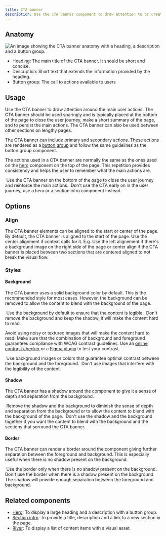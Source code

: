 ```yaml
---
title: CTA banner
description: Use the CTA banner component to draw attention to or create urgency around a user action.
---
```



## Anatomy

![An image showing the CTA banner anatomy with a heading, a description and a button group.](https://github.com/primer/brand/assets/912236/779c909d-21eb-42b8-b3dd-963e0113102c)

- Heading: The main title of the CTA banner. It should be short and concise.
- Description: Short text that extends the information provided by the heading.
- Button group: The call to actions available to users

## Usage

Use the CTA banner to draw attention around the main user actions. The CTA banner should be used sparingly and is typically placed at the bottom of the page to close the user journey,
make a short summary of the page, and to persist the main actions. The CTA banner can also be used between other sections on lengthy pages.

The CTA banner can include primary and secondary actions. These actions are rendered as a [button group](/components/ButtonGroup) and follow the same guidelines as the button group component.

The actions used in a CTA banner are normally the same as the ones used on the [hero](/components/Hero) component on the top of the page. This repetition provides consistency and helps the user to remember what the main actions are.

<DoDontContainer>
  <Do>
    <img
      src="https://github.com/primer/brand/assets/912236/952c6855-139b-42c1-a5df-ae3574c02f3c"
      alt=""
    />
    <Caption>
      Use the CTA banner on the bottom of the page to close the user journey and
      reinforce the main actions.
    </Caption>
  </Do>
  <Dont>
    <img
      src="https://github.com/primer/brand/assets/912236/389a4458-a558-4f8f-9656-d1aa51c82b3e"
      alt=""
    />
    <Caption>
      Don't use the CTA early on in the user journey, use a hero or a section
      intro component instead.
    </Caption>
  </Dont>
</DoDontContainer>

## Options

### Align

The CTA banner elements can be aligned to the start or center of the page. By default, the CTA banner is aligned to the start of the page. Use the center alignment if context calls for it. E.g. Use the left alignement if there's a background image on the right side of the page or center align if the CTA banner is placed between two sections that are centered aligned to not break the visual flow.

### Styles

#### Background

The CTA banner uses a solid background color by default. This is the recommended style for most cases. However, the background can be removed to allow the content to blend with the background of the page.

<DoDontContainer>
  <Do>
    <img
      src="https://github.com/primer/brand/assets/912236/1a142793-0293-4fdd-8eca-a99c8325e340"
      alt=""
    />
    <Caption>
      Use the background by default to ensure that the content is legible.
    </Caption>
  </Do>
  <Dont>
    <img
      src="https://github.com/primer/brand/assets/912236/4d49b984-7baa-4f9e-a1f6-d4214640a4f7"
      alt=""
    />
    <Caption>
      Don't remove the background and keep the shadow, it will make the content
      hard to read.
    </Caption>
  </Dont>
</DoDontContainer>

Avoid using noisy or textured images that will make the content hard to read. Make sure that the combination of background and foreground guarantees compliance with WCAG contrast guidelines. Use an [online contrast checker](https://webaim.org/resources/contrastchecker/) or a [Figma plugin](/guides/accessibility/tools#contrast-plugin) to test your contrast.

<DoDontContainer>
  <Do>
    <img
      src="https://github.com/primer/brand/assets/912236/758ba20a-15c8-43b7-ae80-4be3d97f5d10"
      alt=""
    />
    <Caption>
      Use background images or colors that guarantee optimal contrast between
      the background and the foreground.
    </Caption>
  </Do>
  <Dont>
    <img
      src="https://github.com/primer/brand/assets/912236/85b6cce9-db22-4359-ba1e-db91a3761a6b"
      alt=""
    />
    <Caption>
      Don't use images that interfere with the legibility of the content.
    </Caption>
  </Dont>
</DoDontContainer>

#### Shadow

The CTA banner has a shadow around the component to give it a sense of depth and separation from the background.

<DoDontContainer>
  <Do>
    <img
      src="https://github.com/primer/brand/assets/912236/22ccf3b3-7bed-4997-9b28-4d0d298386ac"
      alt=""
    />
    <Caption>
      Remove the shadow and the background to diminish the sense of depth and
      separation from the background or to allow the content to blend with the
      background of the page.
    </Caption>
  </Do>
  <Dont>
    <img
      src="https://github.com/primer/brand/assets/912236/a87c2851-41f4-41c5-810a-47b6270b1173"
      alt=""
    />
    <Caption>
      Don't use the shadow and the background together if you want the content
      to blend with the background and the sections that sorround the CTA
      banner.
    </Caption>
  </Dont>
</DoDontContainer>

#### Border

The CTA banner can render a border around the component giving further separation between the foreground and background. This is especially useful when there is no shadow present on the background.

<DoDontContainer>
  <Do>
    <img
      src="https://github.com/primer/brand/assets/912236/a50c6341-6794-4e94-84bb-5351aad58151"
      alt=""
    />
    <Caption>
      Use the border only when there is no shadow present on the background.
    </Caption>
  </Do>
  <Dont>
    <img
      src="https://github.com/primer/brand/assets/912236/16d47d54-6d42-495b-975e-286cf3c73660"
      alt=""
    />
    <Caption>
      Don't use the border when there is a shadow present on the background. The
      shadow will provide enough separation between the foreground and
      background.
    </Caption>
  </Dont>
</DoDontContainer>

## Related components

- [Hero](/components/Hero): To display a large heading and a description with a button group.
- [Section intro](/components/SectionIntro): To provide a title, description and a link to a new section in the page.
- [River](/components/River): To display a list of content items with a visual asset.
